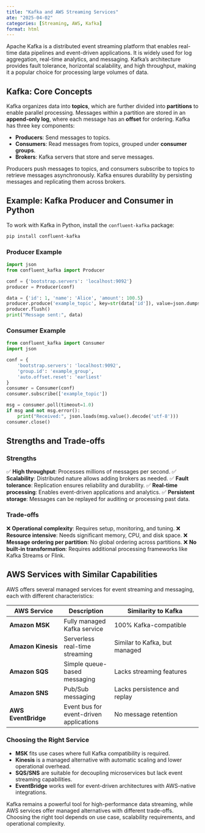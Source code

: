 ```yaml
---
title: "Kafka and AWS Streaming Services"
ate: "2025-04-02"
categories: [Streaming, AWS, Kafka]
format: html
---
```


Apache Kafka is a distributed event streaming platform that enables real-time data pipelines and event-driven applications. It is widely used for log aggregation, real-time analytics, and messaging. Kafka's architecture provides fault tolerance, horizontal scalability, and high throughput, making it a popular choice for processing large volumes of data.

## Kafka: Core Concepts

Kafka organizes data into **topics**, which are further divided into **partitions** to enable parallel processing. Messages within a partition are stored in an **append-only log**, where each message has an **offset** for ordering. Kafka has three key components:

- **Producers**: Send messages to topics.
- **Consumers**: Read messages from topics, grouped under **consumer groups**.
- **Brokers**: Kafka servers that store and serve messages.

Producers push messages to topics, and consumers subscribe to topics to retrieve messages asynchronously. Kafka ensures durability by persisting messages and replicating them across brokers.

## Example: Kafka Producer and Consumer in Python

To work with Kafka in Python, install the `confluent-kafka` package:

```sh
pip install confluent-kafka
```

### Producer Example
```python
import json
from confluent_kafka import Producer

conf = {'bootstrap.servers': 'localhost:9092'}
producer = Producer(conf)

data = {'id': 1, 'name': 'Alice', 'amount': 100.5}
producer.produce('example_topic', key=str(data['id']), value=json.dumps(data))
producer.flush()
print("Message sent:", data)
```

### Consumer Example
```python
from confluent_kafka import Consumer
import json

conf = {
    'bootstrap.servers': 'localhost:9092',
    'group.id': 'example_group',
    'auto.offset.reset': 'earliest'
}
consumer = Consumer(conf)
consumer.subscribe(['example_topic'])

msg = consumer.poll(timeout=1.0)
if msg and not msg.error():
    print("Received:", json.loads(msg.value().decode('utf-8')))
consumer.close()
```

## Strengths and Trade-offs

### Strengths
✅ **High throughput**: Processes millions of messages per second.
✅ **Scalability**: Distributed nature allows adding brokers as needed.
✅ **Fault tolerance**: Replication ensures reliability and durability.
✅ **Real-time processing**: Enables event-driven applications and analytics.
✅ **Persistent storage**: Messages can be replayed for auditing or processing past data.

### Trade-offs
❌ **Operational complexity**: Requires setup, monitoring, and tuning.
❌ **Resource intensive**: Needs significant memory, CPU, and disk space.
❌ **Message ordering per partition**: No global ordering across partitions.
❌ **No built-in transformation**: Requires additional processing frameworks like Kafka Streams or Flink.

## AWS Services with Similar Capabilities

AWS offers several managed services for event streaming and messaging, each with different characteristics:

| AWS Service | Description | Similarity to Kafka |
|-------------|------------|---------------------|
| **Amazon MSK** | Fully managed Kafka service | 100% Kafka-compatible |
| **Amazon Kinesis** | Serverless real-time streaming | Similar to Kafka, but managed |
| **Amazon SQS** | Simple queue-based messaging | Lacks streaming features |
| **Amazon SNS** | Pub/Sub messaging | Lacks persistence and replay |
| **AWS EventBridge** | Event bus for event-driven applications | No message retention |

### Choosing the Right Service
- **MSK** fits use cases where full Kafka compatibility is required.
- **Kinesis** is a managed alternative with automatic scaling and lower operational overhead.
- **SQS/SNS** are suitable for decoupling microservices but lack event streaming capabilities.
- **EventBridge** works well for event-driven architectures with AWS-native integrations.

Kafka remains a powerful tool for high-performance data streaming, while AWS services offer managed alternatives with different trade-offs. Choosing the right tool depends on use case, scalability requirements, and operational complexity.
